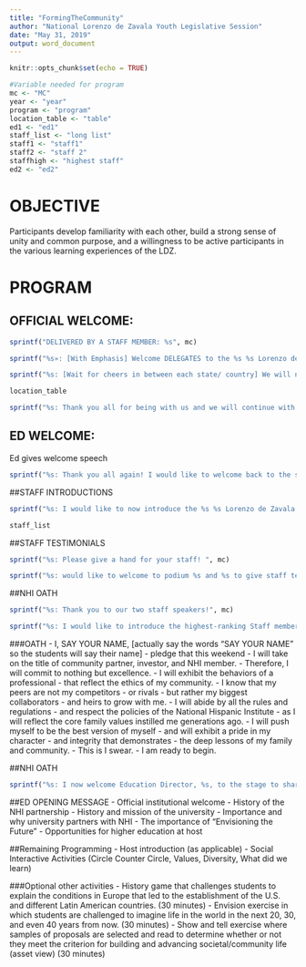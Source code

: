 ```yaml
---
title: "FormingTheCommunity"
author: "National Lorenzo de Zavala Youth Legislative Session"
date: "May 31, 2019"
output: word_document
---
```


```r
knitr::opts_chunk$set(echo = TRUE)
```

```r
#Variable needed for program
mc <- "MC"
year <- "year"
program <- "program"
location_table <- "table"
ed1 <- "ed1"
staff_list <- "long list"
staff1 <- "staff1"
staff2 <- "staff 2"
staffhigh <- "highest staff"
ed2 <- "ed2"
```

# OBJECTIVE
Participants develop familiarity with each other, build a strong sense of unity and common purpose, and a willingness to be active participants in the various learning experiences of the LDZ. 

# PROGRAM
## OFFICIAL WELCOME: 

```r
sprintf("DELIVERED BY A STAFF MEMBER: %s", mc)
```

```r
sprintf("%s»: [With Emphasis] Welcome DELEGATES to the %s %s Lorenzo de Zavala...Youth...Legislative... Session...", mc, year, program)
```

```r
sprintf("%s: [Wait for cheers in between each state/ country] We will now begin the official roll call. Who is here from...",mc)
```

```r
location_table
```

```r
sprintf("%s: Thank you all for being with us and we will continue with our program. I would now like to welcome to the stage, your Education Director, %s for opening remarks", mc, ed1)
```

## ED WELCOME: 
Ed gives welcome speech
```r
sprintf("%s: Thank you all again! I would like to welcome back to the stage, your MC %s", ed1, mc)
```

##STAFF INTRODUCTIONS
```r
sprintf("%s: I would like to now introduce the %s %s Lorenzo de Zavala Youth Legislative Session Staff to the stage:", mc, year, program)
```

```r
staff_list
```

##STAFF TESTIMONIALS
```r
sprintf("%s: Please give a hand for your staff! ", mc)

sprintf("%s: would like to welcome to podium %s and %s to give staff testimonials and challenges for the delegation.",mc, staff1, staff2)

```

##NHI OATH
```r
sprintf("%s: Thank you to our two staff speakers!", mc)

sprintf("%s: I would like to introduce the highest-ranking Staff member, %s back to the podium to lead us in the NHI oath.", mc, staffhigh)
```

###OATH
- I, SAY YOUR NAME, [actually say the words “SAY YOUR NAME” so the students will say their name]
- pledge that this weekend 
- I will take on the title of community partner, investor, and NHI member. 
- Therefore, I will commit to nothing but excellence. 
- I will exhibit the behaviors of a professional
- that reflect the ethics of my community. 
- I know that my peers are not my competitors
- or rivals 
- but rather my biggest collaborators 
- and heirs to grow with me. 
- I will abide by all the rules and regulations 
- and respect the policies of the National Hispanic Institute 
- as I will reflect the core family values instilled me generations ago. 
- I will push myself to be the best version of myself
- and will exhibit a pride in my character 
- and integrity that demonstrates
- the deep lessons of my family and community. 
- This is I swear. 
- I am ready to begin.


##NHI OATH
```r
sprintf("%s: I now welcome Education Director, %s, to the stage to share additional remarks", mc, ed2)
```
##ED OPENING MESSAGE 
-	Official institutional welcome 
-	History of the NHI partnership
-	History and mission of the university
-	Importance and why university partners with NHI
-	The importance of “Envisioning the Future”
-	Opportunities for higher education at host

##Remaining Programming
- Host introduction (as applicable)
- Social Interactive Activities (Circle Counter Circle, Values, Diversity, What did we learn)

###Optional other activities
-	History game that challenges students to explain the conditions in Europe that led to the establishment of the U.S. and different Latin American countries. (30 minutes)
-	Envision exercise in which students are challenged to imagine life in the world in the next 20, 30, and even 40 years from now. (30 minutes)
-	Show and tell exercise where samples of proposals are selected and read to determine whether or not they meet the criterion for building and advancing societal/community life (asset view) (30 minutes)

